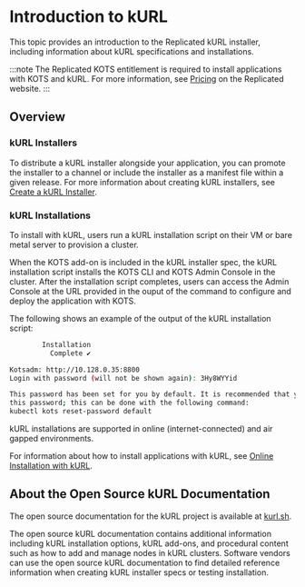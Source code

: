 
# Introduction to kURL

This topic provides an introduction to the Replicated kURL installer, including information about kURL specifications and installations.

:::note
The Replicated KOTS entitlement is required to install applications with KOTS and kURL. For more information, see [Pricing](https://www.replicated.com/pricing) on the Replicated website.
:::

<KurlAvailability/>

## Overview

<KurlDefinition/>

### kURL Installers

<Installers/>

To distribute a kURL installer alongside your application, you can promote the installer to a channel or include the installer as a manifest file within a given release. For more information about creating kURL installers, see [Create a kURL Installer](/vendor/packaging-embedded-kubernetes).

### kURL Installations

To install with kURL, users run a kURL installation script on their VM or bare metal server to provision a cluster.

When the KOTS add-on is included in the kURL installer spec, the kURL installation script installs the KOTS CLI and KOTS Admin Console in the cluster. After the installation script completes, users can access the Admin Console at the URL provided in the ouput of the command to configure and deploy the application with KOTS.

The following shows an example of the output of the kURL installation script:

```bash
        Installation
          Complete ✔

Kotsadm: http://10.128.0.35:8800
Login with password (will not be shown again): 3Hy8WYYid

This password has been set for you by default. It is recommended that you change
this password; this can be done with the following command:
kubectl kots reset-password default
```

kURL installations are supported in online (internet-connected) and air gapped environments.

For information about how to install applications with kURL, see [Online Installation with kURL](/enterprise/installing-kurl).

## About the Open Source kURL Documentation

The open source documentation for the kURL project is available at [kurl.sh](https://kurl.sh/docs/introduction/).

The open source kURL documentation contains additional information including kURL installation options, kURL add-ons, and procedural content such as how to add and manage nodes in kURL clusters. Software vendors can use the open source kURL documentation to find detailed reference information when creating kURL installer specs or testing installation.